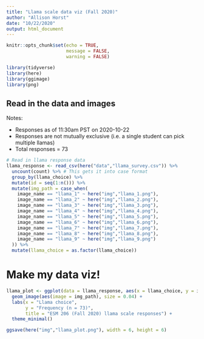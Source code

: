 ```yaml
---
title: "Llama scale data viz (Fall 2020)"
author: "Allison Horst"
date: "10/22/2020"
output: html_document
---
```


```r
knitr::opts_chunk$set(echo = TRUE, 
                      message = FALSE, 
                      warning = FALSE)

library(tidyverse)
library(here)
library(ggimage)
library(png)
```

## Read in the data and images

Notes: 

- Responses as of 11:30am PST on 2020-10-22
- Responses are not mutually exclusive (i.e. a single student can pick multiple llamas)
- Total responses = 73


```r
# Read in llama response data
llama_response <- read_csv(here("data","llama_survey.csv")) %>% 
  uncount(count) %>% # This gets it into case format
  group_by(llama_choice) %>% 
  mutate(id = seq(1:n())) %>% 
  mutate(img_path = case_when(
    image_name == "llama_1" ~ here("img","llama_1.png"),
    image_name == "llama_2" ~ here("img","llama_2.png"),
    image_name == "llama_3" ~ here("img","llama_3.png"),
    image_name == "llama_4" ~ here("img","llama_4.png"),
    image_name == "llama_5" ~ here("img","llama_5.png"),
    image_name == "llama_6" ~ here("img","llama_6.png"),
    image_name == "llama_7" ~ here("img","llama_7.png"),
    image_name == "llama_8" ~ here("img","llama_8.png"),
    image_name == "llama_9" ~ here("img","llama_9.png")
  )) %>% 
  mutate(llama_choice = as.factor(llama_choice))

```

# Make my data viz! 

```r
llama_plot <- ggplot(data = llama_response, aes(x = llama_choice, y = id)) +
  geom_image(aes(image = img_path), size = 0.04) +
  labs(x = "Llama choice",
       y = "Frequency (n = 73)",
       title = "ESM 206 (Fall 2020) llama scale responses") +
  theme_minimal()

ggsave(here("img","llama_plot.png"), width = 6, height = 6)
```

